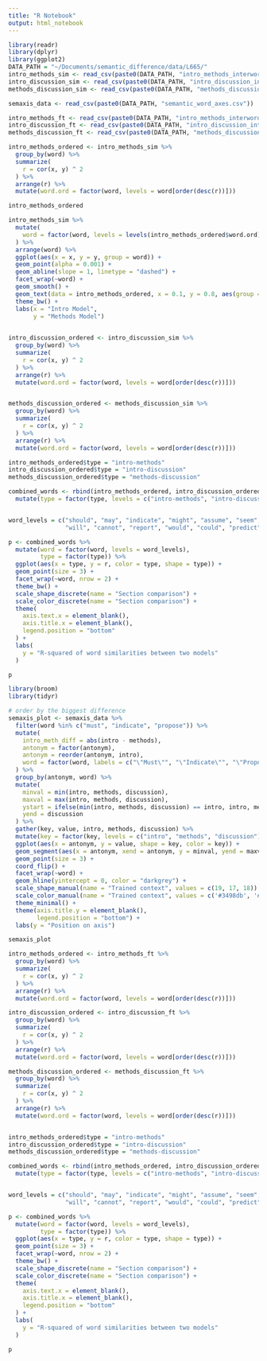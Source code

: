 ```yaml
---
title: "R Notebook"
output: html_notebook
---
```


```r
library(readr)
library(dplyr)
library(ggplot2)
DATA_PATH = "~/Documents/semantic_difference/data/L665/"
intro_methods_sim <- read_csv(paste0(DATA_PATH, "intro_methods_interword_similarity.csv"))
intro_discussion_sim <- read_csv(paste0(DATA_PATH, "intro_discussion_interword_similarity.csv"))
methods_discussion_sim <- read_csv(paste0(DATA_PATH, "methods_discussion_interword_similarity.csv"))

semaxis_data <- read_csv(paste0(DATA_PATH, "semantic_word_axes.csv"))

intro_methods_ft <- read_csv(paste0(DATA_PATH, "intro_methods_interword_similarity_ft.csv"))
intro_discussion_ft <- read_csv(paste0(DATA_PATH, "intro_discussion_interword_similarity_ft.csv"))
methods_discussion_ft <- read_csv(paste0(DATA_PATH, "methods_discussion_interword_similarity_ft.csv"))
```

```r
intro_methods_ordered <- intro_methods_sim %>%
  group_by(word) %>%
  summarize(
    r = cor(x, y) ^ 2
  ) %>%
  arrange(r) %>%
  mutate(word.ord = factor(word, levels = word[order(desc(r))]))

intro_methods_ordered
```

```r
intro_methods_sim %>%
  mutate(
    word = factor(word, levels = levels(intro_methods_ordered$word.ord))
  ) %>%
  arrange(word) %>%
  ggplot(aes(x = x, y = y, group = word)) +
  geom_point(alpha = 0.001) +
  geom_abline(slope = 1, linetype = "dashed") +
  facet_wrap(~word) +
  geom_smooth() +
  geom_text(data = intro_methods_ordered, x = 0.1, y = 0.8, aes(group = word.ord, label = round(r, 3))) +
  theme_bw() +
  labs(x = "Intro Model",
       y = "Methods Model")
  
```

```r
intro_discussion_ordered <- intro_discussion_sim %>%
  group_by(word) %>%
  summarize(
    r = cor(x, y) ^ 2
  ) %>%
  arrange(r) %>%
  mutate(word.ord = factor(word, levels = word[order(desc(r))]))


methods_discussion_ordered <- methods_discussion_sim %>%
  group_by(word) %>%
  summarize(
    r = cor(x, y) ^ 2
  ) %>%
  arrange(r) %>%
  mutate(word.ord = factor(word, levels = word[order(desc(r))]))

```



```r
intro_methods_ordered$type = "intro-methods"
intro_discussion_ordered$type = "intro-discussion"
methods_discussion_ordered$type = "methods-discussion"

combined_words <- rbind(intro_methods_ordered, intro_discussion_ordered, methods_discussion_ordered) %>%
  mutate(type = factor(type, levels = c("intro-methods", "intro-discussion", "methods-discussion")))


word_levels = c("should", "may", "indicate", "might", "assume", "seem", "appear", "must",
                "will", "cannot", "report", "would", "could", "predict", "propose", "suggest")

p <- combined_words %>%
  mutate(word = factor(word, levels = word_levels),
         type = factor(type)) %>%
  ggplot(aes(x = type, y = r, color = type, shape = type)) +
  geom_point(size = 3) +
  facet_wrap(~word, nrow = 2) +
  theme_bw() +
  scale_shape_discrete(name = "Section comparison") +
  scale_color_discrete(name = "Section comparison") +
  theme(
    axis.text.x = element_blank(),
    axis.title.x = element_blank(),
    legend.position = "bottom"
  ) +
  labs(
    y = "R-squared of word similarities between two models"
  )

p
```


```r
library(broom)
library(tidyr)

# order by the biggest difference
semaxis_plot <- semaxis_data %>%
  filter(word %in% c("must", "indicate", "propose")) %>%
  mutate(
    intro_meth_diff = abs(intro - methods),
    antonym = factor(antonym),
    antonym = reorder(antonym, intro),
    word = factor(word, labels = c("\"Must\"", "\"Indicate\"", "\"Propose\""))
  ) %>%
  group_by(antonym, word) %>%
  mutate(
    minval = min(intro, methods, discussion),
    maxval = max(intro, methods, discussion),
    ystart = ifelse(min(intro, methods, discussion) == intro, intro, methods),
    yend = discussion
  ) %>%
  gather(key, value, intro, methods, discussion) %>%
  mutate(key = factor(key, levels = c("intro", "methods", "discussion"))) %>%
  ggplot(aes(x = antonym, y = value, shape = key, color = key)) +
  geom_segment(aes(x = antonym, xend = antonym, y = minval, yend = maxval), color = "black", alpha = 0.6) +
  geom_point(size = 3) +
  coord_flip() +
  facet_wrap(~word) +
  geom_hline(yintercept = 0, color = "darkgrey") +
  scale_shape_manual(name = "Trained context", values = c(19, 17, 18)) +
  scale_color_manual(name = "Trained context", values = c('#3498db', '#e74c3c', '#8e44ad')) +
  theme_minimal() +
  theme(axis.title.y = element_blank(),
        legend.position = "bottom") +
  labs(y = "Position on axis")

semaxis_plot
```

```r
intro_methods_ordered <- intro_methods_ft %>%
  group_by(word) %>%
  summarize(
    r = cor(x, y) ^ 2
  ) %>%
  arrange(r) %>%
  mutate(word.ord = factor(word, levels = word[order(desc(r))]))

intro_discussion_ordered <- intro_discussion_ft %>%
  group_by(word) %>%
  summarize(
    r = cor(x, y) ^ 2
  ) %>%
  arrange(r) %>%
  mutate(word.ord = factor(word, levels = word[order(desc(r))]))

methods_discussion_ordered <- methods_discussion_ft %>%
  group_by(word) %>%
  summarize(
    r = cor(x, y) ^ 2
  ) %>%
  arrange(r) %>%
  mutate(word.ord = factor(word, levels = word[order(desc(r))]))


intro_methods_ordered$type = "intro-methods"
intro_discussion_ordered$type = "intro-discussion"
methods_discussion_ordered$type = "methods-discussion"

combined_words <- rbind(intro_methods_ordered, intro_discussion_ordered, methods_discussion_ordered) %>%
  mutate(type = factor(type, levels = c("intro-methods", "intro-discussion", "methods-discussion")))


word_levels = c("should", "may", "indicate", "might", "assume", "seem", "appear", "must",
                "will", "cannot", "report", "would", "could", "predict", "propose", "suggest")

p <- combined_words %>%
  mutate(word = factor(word, levels = word_levels),
         type = factor(type)) %>%
  ggplot(aes(x = type, y = r, color = type, shape = type)) +
  geom_point(size = 3) +
  facet_wrap(~word, nrow = 2) +
  theme_bw() +
  scale_shape_discrete(name = "Section comparison") +
  scale_color_discrete(name = "Section comparison") +
  theme(
    axis.text.x = element_blank(),
    axis.title.x = element_blank(),
    legend.position = "bottom"
  ) +
  labs(
    y = "R-squared of word similarities between two models"
  )

p
```
